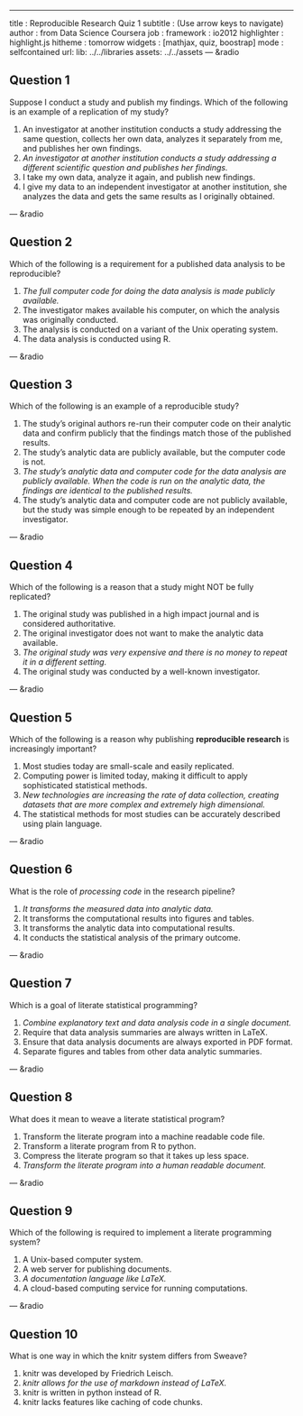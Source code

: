 ---
title       : Reproducible Research Quiz 1
subtitle    : (Use arrow keys to navigate)
author      : from Data Science Coursera
job         : 
framework   : io2012
highlighter : highlight.js
hitheme     : tomorrow
widgets     : [mathjax, quiz, boostrap]
mode        : selfcontained
url:
  lib: ../../libraries
  assets: ../../assets
--- &radio

## Question 1

Suppose I conduct a study and publish my findings. Which of the following is an example of a replication of my study?

1. An investigator at another institution conducts a study addressing the same question, collects her own data, analyzes it separately from me, and publishes her own findings.
2. _An investigator at another institution conducts a study addressing a different scientific question and publishes her findings._
3. I take my own data, analyze it again, and publish new findings.
4. I give my data to an independent investigator at another institution, she analyzes the data and gets the same results as I originally obtained.

--- &radio

## Question 2

Which of the following is a requirement for a published data analysis to be reproducible?

1. _The full computer code for doing the data analysis is made publicly available._
2. The investigator makes available his computer, on which the analysis was originally conducted.
3. The analysis is conducted on a variant of the Unix operating system.
4. The data analysis is conducted using R.

--- &radio

## Question 3

Which of the following is an example of a reproducible study?

1. The study's original authors re-run their computer code on their analytic data and confirm publicly that the findings match those of the published results.      
2. The study's analytic data are publicly available, but the computer code is not.			
3. _The study's analytic data and computer code for the data analysis are publicly available. When the code is run on the analytic data, the findings are identical to the published results._
4. The study's analytic data and computer code are not publicly available, but the study was simple enough to be repeated by an independent investigator.

--- &radio

## Question 4

Which of the following is a reason that a study might NOT be fully replicated?

1. The original study was published in a high impact journal and is considered authoritative.    	
2. The original investigator does not want to make the analytic data available.			
3. _The original study was very expensive and there is no money to repeat it in a different setting._
4. The original study was conducted by a well-known investigator.

--- &radio

## Question 5

Which of the following is a reason why publishing **reproducible research** is increasingly important?

1. Most studies today are small-scale and easily replicated.    	
2. Computing power is limited today, making it difficult to apply sophisticated statistical methods.			
3. _New technologies are increasing the rate of data collection, creating datasets that are more complex and extremely high dimensional._
4. The statistical methods for most studies can be accurately described using plain language.

--- &radio

## Question 6

What is the role of *processing code* in the research pipeline?

1. _It transforms the measured data into analytic data._
2. It transforms the computational results into figures and tables.  		
3. It transforms the analytic data into computational results.			
4. It conducts the statistical analysis of the primary outcome.

--- &radio

## Question 7

Which is a goal of literate statistical programming?

1. _Combine explanatory text and data analysis code in a single document._
2. Require that data analysis summaries are always written in LaTeX.			
3. Ensure that data analysis documents are always exported in PDF format.			
4. Separate figures and tables from other data analytic summaries.

--- &radio

## Question 8

What does it mean to weave a literate statistical program?

1. Transform the literate program into a machine readable code file.    	
2. Transform a literate program from R to python.			
3. Compress the literate program so that it takes up less space.			
4. _Transform the literate program into a human readable document._

--- &radio

## Question 9

Which of the following is required to implement a literate programming system?

1. A Unix-based computer system.    	
2. A web server for publishing documents.			
3. _A documentation language like LaTeX._
4. A cloud-based computing service for running computations.

--- &radio

## Question 10

What is one way in which the knitr system differs from Sweave?

1. knitr was developed by Friedrich Leisch.    	
2. _knitr allows for the use of markdown instead of LaTeX._
3. knitr is written in python instead of R.
4. knitr lacks features like caching of code chunks.
